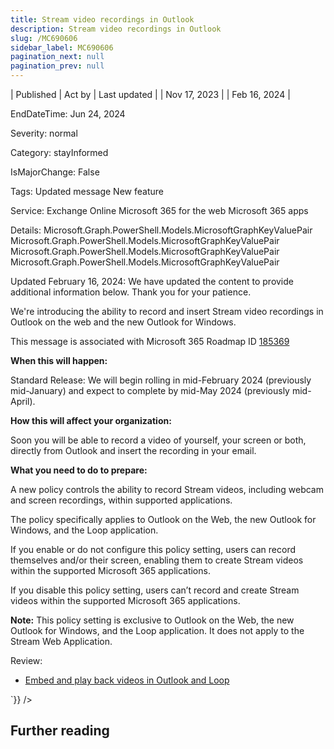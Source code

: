 ```yaml
---
title: Stream video recordings in Outlook
description: Stream video recordings in Outlook
slug: /MC690606
sidebar_label: MC690606
pagination_next: null
pagination_prev: null
---
```



| Published | Act by | Last updated |
| Nov 17, 2023 |  | Feb 16, 2024 |

EndDateTime: Jun 24, 2024

Severity: normal

Category: stayInformed

IsMajorChange: False

Tags: Updated message New feature

Service: Exchange Online Microsoft 365 for the web Microsoft 365 apps

Details: Microsoft.Graph.PowerShell.Models.MicrosoftGraphKeyValuePair Microsoft.Graph.PowerShell.Models.MicrosoftGraphKeyValuePair Microsoft.Graph.PowerShell.Models.MicrosoftGraphKeyValuePair Microsoft.Graph.PowerShell.Models.MicrosoftGraphKeyValuePair

<div dangerouslySetInnerHTML={{__html:`
<p style="">Updated February 16, 2024: We have updated the content to provide additional information below. Thank you for your patience.</p><p style="">We're introducing the ability to record and insert Stream video recordings in Outlook on the web and the new Outlook for Windows.&nbsp;<br></p>
<p>This message is associated with Microsoft 365 Roadmap ID <a href="https://www.microsoft.com/microsoft-365/roadmap?filters=&amp;searchterms=185369" target="_blank">185369</a></p>
<p><b>When this will happen:</b></p><p>Standard Release: We will begin rolling in mid-February 2024 (previously mid-January) and expect to complete by mid-May 2024 (previously mid-April).</p>

<p><b>How this will affect your organization:</b></p>

<p>Soon you will be able to record a video of yourself, your screen or both, directly from Outlook and insert the recording in your email.</p>
<p><b>What you need to do to prepare:</b></p>
<p>A new policy controls the ability to record Stream videos, including webcam and screen recordings, within supported applications.</p><p>The policy specifically applies to Outlook on the Web, the new Outlook for Windows, and the Loop application.</p><p>If you enable or do not configure this policy setting, users can record themselves and/or their screen, enabling them to create Stream videos within the supported Microsoft 365 applications.
</p><p>If you disable this policy setting, users can’t record and create Stream videos within the supported Microsoft 365 applications.
</p><p><b>Note:</b> This policy setting is exclusive to Outlook on the Web, the new Outlook for Windows, and the Loop application. It does not apply to the Stream Web Application.</p><p>
</p><p>Review:</p><ul><li><a href="https://learn.microsoft.com/outlook/troubleshoot/message-body/embed-playback-videos-in-outlook-and-loop" target="_blank">Embed and play back videos in Outlook and Loop</a></li></ul><p> 
</p><p> 
</p><p> 
</p>
`}} />

## Further reading
